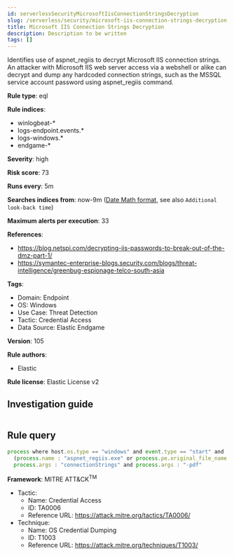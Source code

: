 ```yaml
---
id: serverlessSecurityMicrosoftIisConnectionStringsDecryption
slug: /serverless/security/microsoft-iis-connection-strings-decryption
title: Microsoft IIS Connection Strings Decryption
description: Description to be written
tags: []
---
```


<div id="microsoft-iis-connection-strings-decryption"></div>

Identifies use of aspnet_regiis to decrypt Microsoft IIS connection strings. An attacker with Microsoft IIS web server access via a webshell or alike can decrypt and dump any hardcoded connection strings, such as the MSSQL service account password using aspnet_regiis command.

**Rule type**: eql

**Rule indices**: 

* winlogbeat-*
* logs-endpoint.events.*
* logs-windows.*
* endgame-*

**Severity**: high

**Risk score**: 73

**Runs every**: 5m

**Searches indices from**: now-9m ([Date Math format](((ref))/common-options.html#date-math), see also <DocLink id="serverlessSecurityRulesUiCreate" section="set-the-rules-schedule">`Additional look-back time`</DocLink>)

**Maximum alerts per execution**: 33

**References**: 

* https://blog.netspi.com/decrypting-iis-passwords-to-break-out-of-the-dmz-part-1/
* https://symantec-enterprise-blogs.security.com/blogs/threat-intelligence/greenbug-espionage-telco-south-asia

**Tags**: 

* Domain: Endpoint
* OS: Windows
* Use Case: Threat Detection
* Tactic: Credential Access
* Data Source: Elastic Endgame

**Version**: 105

**Rule authors**: 

* Elastic

**Rule license**: Elastic License v2

## Investigation guide

```markdown

```

## Rule query

```js
process where host.os.type == "windows" and event.type == "start" and
  (process.name : "aspnet_regiis.exe" or process.pe.original_file_name == "aspnet_regiis.exe") and
  process.args : "connectionStrings" and process.args : "-pdf"

```

**Framework**: MITRE ATT&CK<sup>TM</sup>

* Tactic:
    * Name: Credential Access
    * ID: TA0006
    * Reference URL: https://attack.mitre.org/tactics/TA0006/
* Technique:
    * Name: OS Credential Dumping
    * ID: T1003
    * Reference URL: https://attack.mitre.org/techniques/T1003/

